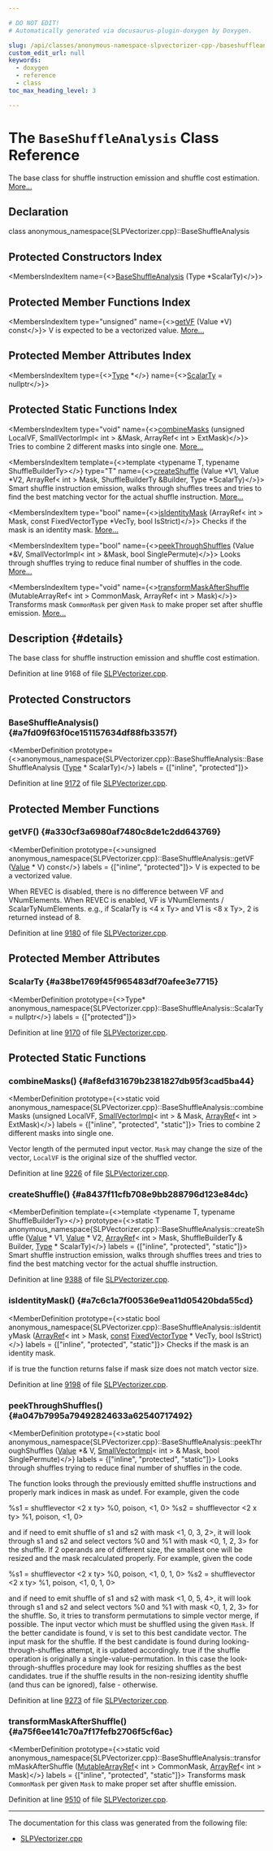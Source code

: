 ```yaml
---

# DO NOT EDIT!
# Automatically generated via docusaurus-plugin-doxygen by Doxygen.

slug: /api/classes/anonymous-namespace-slpvectorizer-cpp-/baseshuffleanalysis
custom_edit_url: null
keywords:
  - doxygen
  - reference
  - class
toc_max_heading_level: 3

---
```





# The `BaseShuffleAnalysis` Class Reference

<DoxygenPage pluginConfig={pluginConfig}>

The base class for shuffle instruction emission and shuffle cost estimation. <a href="#details">More...</a>

## Declaration

<CodeBlock>class anonymous_namespace{SLPVectorizer.cpp}::BaseShuffleAnalysis</CodeBlock>

## Protected Constructors Index

<MembersIndex>

<MembersIndexItem
  name={<><a href="#a7fd09f63f0ce151157634df88fb3357f">BaseShuffleAnalysis</a> (Type &#42;ScalarTy)</>}>
</MembersIndexItem>

</MembersIndex>

## Protected Member Functions Index

<MembersIndex>

<MembersIndexItem
  type="unsigned"
  name={<><a href="#a330cf3a6980af7480c8de1c2dd643769">getVF</a> (Value &#42;V) const</>}>
V is expected to be a vectorized value. <a href="#a330cf3a6980af7480c8de1c2dd643769">More...</a>
</MembersIndexItem>

</MembersIndex>

## Protected Member Attributes Index

<MembersIndex>

<MembersIndexItem
  type={<><a href="/docs/api/classes/llvm/type">Type</a> &#42;</>}
  name={<><a href="#a38be1769f45f965483df70afee3e7715">ScalarTy</a> = nullptr</>}>
</MembersIndexItem>

</MembersIndex>

## Protected Static Functions Index

<MembersIndex>

<MembersIndexItem
  type="void"
  name={<><a href="#af8efd31679b2381827db95f3cad5ba44">combineMasks</a> (unsigned LocalVF, SmallVectorImpl&lt; int &gt; &amp;Mask, ArrayRef&lt; int &gt; ExtMask)</>}>
Tries to combine 2 different masks into single one. <a href="#af8efd31679b2381827db95f3cad5ba44">More...</a>
</MembersIndexItem>

<MembersIndexItem
  template={<>template &lt;typename T, typename ShuffleBuilderTy&gt;</>}
  type="T"
  name={<><a href="#a8437f11cfb708e9bb288796d123e84dc">createShuffle</a> (Value &#42;V1, Value &#42;V2, ArrayRef&lt; int &gt; Mask, ShuffleBuilderTy &amp;Builder, Type &#42;ScalarTy)</>}>
Smart shuffle instruction emission, walks through shuffles trees and tries to find the best matching vector for the actual shuffle instruction. <a href="#a8437f11cfb708e9bb288796d123e84dc">More...</a>
</MembersIndexItem>

<MembersIndexItem
  type="bool"
  name={<><a href="#a7c6c1a7f00536e9ea11d05420bda55cd">isIdentityMask</a> (ArrayRef&lt; int &gt; Mask, const FixedVectorType &#42;VecTy, bool IsStrict)</>}>
Checks if the mask is an identity mask. <a href="#a7c6c1a7f00536e9ea11d05420bda55cd">More...</a>
</MembersIndexItem>

<MembersIndexItem
  type="bool"
  name={<><a href="#a047b7995a79492824633a62540717492">peekThroughShuffles</a> (Value &#42;&amp;V, SmallVectorImpl&lt; int &gt; &amp;Mask, bool SinglePermute)</>}>
Looks through shuffles trying to reduce final number of shuffles in the code. <a href="#a047b7995a79492824633a62540717492">More...</a>
</MembersIndexItem>

<MembersIndexItem
  type="void"
  name={<><a href="#a75f6ee141c70a7f17fefb2706f5cf6ac">transformMaskAfterShuffle</a> (MutableArrayRef&lt; int &gt; CommonMask, ArrayRef&lt; int &gt; Mask)</>}>
Transforms mask <code>CommonMask</code> per given <code>Mask</code> to make proper set after shuffle emission. <a href="#a75f6ee141c70a7f17fefb2706f5cf6ac">More...</a>
</MembersIndexItem>

</MembersIndex>

## Description {#details}

The base class for shuffle instruction emission and shuffle cost estimation.

Definition at line 9168 of file <a href="/docs/api/files/lib/lib/transforms/lib/transforms/vectorize/slpvectorizer-cpp">SLPVectorizer.cpp</a>.

<SectionDefinition>

## Protected Constructors

### BaseShuffleAnalysis() {#a7fd09f63f0ce151157634df88fb3357f}

<MemberDefinition
  prototype={<>anonymous&#95;namespace&#123;SLPVectorizer.cpp&#125;::BaseShuffleAnalysis::BaseShuffleAnalysis (<a href="/docs/api/classes/llvm/type">Type</a> &#42; ScalarTy)</>}
  labels = {["inline", "protected"]}>

Definition at line <a href="/docs/api/files/lib/lib/transforms/lib/transforms/vectorize/slpvectorizer-cpp/#l09172">9172</a> of file <a href="/docs/api/files/lib/lib/transforms/lib/transforms/vectorize/slpvectorizer-cpp">SLPVectorizer.cpp</a>.
</MemberDefinition>

</SectionDefinition>

<SectionDefinition>

## Protected Member Functions

### getVF() {#a330cf3a6980af7480c8de1c2dd643769}

<MemberDefinition
  prototype={<>unsigned anonymous&#95;namespace&#123;SLPVectorizer.cpp&#125;::BaseShuffleAnalysis::getVF (<a href="/docs/api/classes/llvm/value">Value</a> &#42; V) const</>}
  labels = {["inline", "protected"]}>
V is expected to be a vectorized value.

When REVEC is disabled, there is no difference between VF and VNumElements. When REVEC is enabled, VF is VNumElements / ScalarTyNumElements. e.g., if ScalarTy is &lt;4 x Ty&gt; and V1 is &lt;8 x Ty&gt;, 2 is returned instead of 8.

Definition at line <a href="/docs/api/files/lib/lib/transforms/lib/transforms/vectorize/slpvectorizer-cpp/#l09180">9180</a> of file <a href="/docs/api/files/lib/lib/transforms/lib/transforms/vectorize/slpvectorizer-cpp">SLPVectorizer.cpp</a>.
</MemberDefinition>

</SectionDefinition>

<SectionDefinition>

## Protected Member Attributes

### ScalarTy {#a38be1769f45f965483df70afee3e7715}

<MemberDefinition
  prototype={<>Type&#42; anonymous&#95;namespace&#123;SLPVectorizer.cpp&#125;::BaseShuffleAnalysis::ScalarTy = nullptr</>}
  labels = {["protected"]}>

Definition at line <a href="/docs/api/files/lib/lib/transforms/lib/transforms/vectorize/slpvectorizer-cpp/#l09170">9170</a> of file <a href="/docs/api/files/lib/lib/transforms/lib/transforms/vectorize/slpvectorizer-cpp">SLPVectorizer.cpp</a>.
</MemberDefinition>

</SectionDefinition>

<SectionDefinition>

## Protected Static Functions

### combineMasks() {#af8efd31679b2381827db95f3cad5ba44}

<MemberDefinition
  prototype={<>static void anonymous&#95;namespace&#123;SLPVectorizer.cpp&#125;::BaseShuffleAnalysis::combineMasks (unsigned LocalVF, <a href="/docs/api/classes/llvm/smallvectorimpl">SmallVectorImpl</a>&lt; int &gt; &amp; Mask, <a href="/docs/api/classes/llvm/arrayref">ArrayRef</a>&lt; int &gt; ExtMask)</>}
  labels = {["inline", "protected", "static"]}>
Tries to combine 2 different masks into single one.

<ParametersList title="Parameters">
<ParametersListItem name="LocalVF">Vector length of the permuted input vector. <code>Mask</code> may change the size of the vector, <code>LocalVF</code> is the original size of the shuffled vector.</ParametersListItem>
</ParametersList>

Definition at line <a href="/docs/api/files/lib/lib/transforms/lib/transforms/vectorize/slpvectorizer-cpp/#l09226">9226</a> of file <a href="/docs/api/files/lib/lib/transforms/lib/transforms/vectorize/slpvectorizer-cpp">SLPVectorizer.cpp</a>.
</MemberDefinition>

### createShuffle() {#a8437f11cfb708e9bb288796d123e84dc}

<MemberDefinition
  template={<>template &lt;typename T, typename ShuffleBuilderTy&gt;</>}
  prototype={<>static T anonymous&#95;namespace&#123;SLPVectorizer.cpp&#125;::BaseShuffleAnalysis::createShuffle (<a href="/docs/api/classes/llvm/value">Value</a> &#42; V1, <a href="/docs/api/classes/llvm/value">Value</a> &#42; V2, <a href="/docs/api/classes/llvm/arrayref">ArrayRef</a>&lt; int &gt; Mask, ShuffleBuilderTy &amp; Builder, <a href="/docs/api/classes/llvm/type">Type</a> &#42; ScalarTy)</>}
  labels = {["inline", "protected", "static"]}>
Smart shuffle instruction emission, walks through shuffles trees and tries to find the best matching vector for the actual shuffle instruction.

Definition at line <a href="/docs/api/files/lib/lib/transforms/lib/transforms/vectorize/slpvectorizer-cpp/#l09388">9388</a> of file <a href="/docs/api/files/lib/lib/transforms/lib/transforms/vectorize/slpvectorizer-cpp">SLPVectorizer.cpp</a>.
</MemberDefinition>

### isIdentityMask() {#a7c6c1a7f00536e9ea11d05420bda55cd}

<MemberDefinition
  prototype={<>static bool anonymous&#95;namespace&#123;SLPVectorizer.cpp&#125;::BaseShuffleAnalysis::isIdentityMask (<a href="/docs/api/classes/llvm/arrayref">ArrayRef</a>&lt; int &gt; Mask, <a href="/docs/api/files/lib/lib/target/lib/target/aarch64/aarch64promoteconstant-cpp/#a90f8350fecae261c25be85d38b451bff">const</a> <a href="/docs/api/classes/llvm/fixedvectortype">FixedVectorType</a> &#42; VecTy, bool IsStrict)</>}
  labels = {["inline", "protected", "static"]}>
Checks if the mask is an identity mask.

<ParametersList title="Parameters">
<ParametersListItem name="IsStrict">if is true the function returns false if mask size does not match vector size.</ParametersListItem>
</ParametersList>

Definition at line <a href="/docs/api/files/lib/lib/transforms/lib/transforms/vectorize/slpvectorizer-cpp/#l09198">9198</a> of file <a href="/docs/api/files/lib/lib/transforms/lib/transforms/vectorize/slpvectorizer-cpp">SLPVectorizer.cpp</a>.
</MemberDefinition>

### peekThroughShuffles() {#a047b7995a79492824633a62540717492}

<MemberDefinition
  prototype={<>static bool anonymous&#95;namespace&#123;SLPVectorizer.cpp&#125;::BaseShuffleAnalysis::peekThroughShuffles (<a href="/docs/api/classes/llvm/value">Value</a> &#42;&amp; V, <a href="/docs/api/classes/llvm/smallvectorimpl">SmallVectorImpl</a>&lt; int &gt; &amp; Mask, bool SinglePermute)</>}
  labels = {["inline", "protected", "static"]}>
Looks through shuffles trying to reduce final number of shuffles in the code.

The function looks through the previously emitted shuffle instructions and properly mark indices in mask as undef. For example, given the code 
<ProgramListing>

<CodeLine><span class="doxyHighlight">%s1 = shufflevector &lt;2 x ty&gt; %0, poison, &lt;1, 0&gt;</span></CodeLine>
<CodeLine><span class="doxyHighlight">%s2 = shufflevector &lt;2 x ty&gt; %1, poison, &lt;1, 0&gt;</span></CodeLine>

</ProgramListing>
 and if need to emit shuffle of s1 and s2 with mask &lt;1, 0, 3, 2&gt;, it will look through s1 and s2 and select vectors %0 and %1 with mask &lt;0, 1, 2, 3&gt; for the shuffle. If 2 operands are of different size, the smallest one will be resized and the mask recalculated properly. For example, given the code 
<ProgramListing>

<CodeLine><span class="doxyHighlight">%s1 = shufflevector &lt;2 x ty&gt; %0, poison, &lt;1, 0, 1, 0&gt;</span></CodeLine>
<CodeLine><span class="doxyHighlight">%s2 = shufflevector &lt;2 x ty&gt; %1, poison, &lt;1, 0, 1, 0&gt;</span></CodeLine>

</ProgramListing>
 and if need to emit shuffle of s1 and s2 with mask &lt;1, 0, 5, 4&gt;, it will look through s1 and s2 and select vectors %0 and %1 with mask &lt;0, 1, 2, 3&gt; for the shuffle. So, it tries to transform permutations to simple vector merge, if possible. 
<ParametersList title="Parameters">
<ParametersListItem name="V">The input vector which must be shuffled using the given <code>Mask</code>. If the better candidate is found, <code>V</code> is set to this best candidate vector.</ParametersListItem>
<ParametersListItem name="Mask">The input mask for the shuffle. If the best candidate is found during looking-through-shuffles attempt, it is updated accordingly.</ParametersListItem>
<ParametersListItem name="SinglePermute">true if the shuffle operation is originally a single-value-permutation. In this case the look-through-shuffles procedure may look for resizing shuffles as the best candidates.</ParametersListItem>
</ParametersList>

<SectionUser title="Returns">
true if the shuffle results in the non-resizing identity shuffle (and thus can be ignored), false - otherwise.
</SectionUser>

Definition at line <a href="/docs/api/files/lib/lib/transforms/lib/transforms/vectorize/slpvectorizer-cpp/#l09273">9273</a> of file <a href="/docs/api/files/lib/lib/transforms/lib/transforms/vectorize/slpvectorizer-cpp">SLPVectorizer.cpp</a>.
</MemberDefinition>

### transformMaskAfterShuffle() {#a75f6ee141c70a7f17fefb2706f5cf6ac}

<MemberDefinition
  prototype={<>static void anonymous&#95;namespace&#123;SLPVectorizer.cpp&#125;::BaseShuffleAnalysis::transformMaskAfterShuffle (<a href="/docs/api/classes/llvm/mutablearrayref">MutableArrayRef</a>&lt; int &gt; CommonMask, <a href="/docs/api/classes/llvm/arrayref">ArrayRef</a>&lt; int &gt; Mask)</>}
  labels = {["inline", "protected", "static"]}>
Transforms mask <code>CommonMask</code> per given <code>Mask</code> to make proper set after shuffle emission.

Definition at line <a href="/docs/api/files/lib/lib/transforms/lib/transforms/vectorize/slpvectorizer-cpp/#l09510">9510</a> of file <a href="/docs/api/files/lib/lib/transforms/lib/transforms/vectorize/slpvectorizer-cpp">SLPVectorizer.cpp</a>.
</MemberDefinition>

</SectionDefinition>

<hr/>

The documentation for this class was generated from the following file:

<ul>
<li><a href="/docs/api/files/lib/lib/transforms/lib/transforms/vectorize/slpvectorizer-cpp">SLPVectorizer.cpp</a></li>
</ul>

</DoxygenPage>

